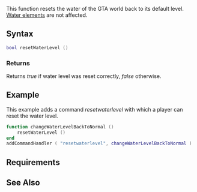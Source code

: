 
{{Server client function}}
This function resets the water of the GTA world back to its default level. [[/water.md|Water elements]] are not affected.

==Syntax==
<syntaxhighlight lang="lua">
bool resetWaterLevel ()
</syntaxhighlight> 

===Returns===
Returns ''true'' if water level was reset correctly, ''false'' otherwise.

==Example== 
This example adds a command ''resetwaterlevel'' with which a player can reset the water level.
<syntaxhighlight lang="lua">
function changeWaterLevelBackToNormal ()
    resetWaterLevel ()
end
addCommandHandler ( "resetwaterlevel", changeWaterLevelBackToNormal )
</syntaxhighlight>

==Requirements==
{{Requirements|1.2|1.2|}}

==See Also==
{{Client water functions}}